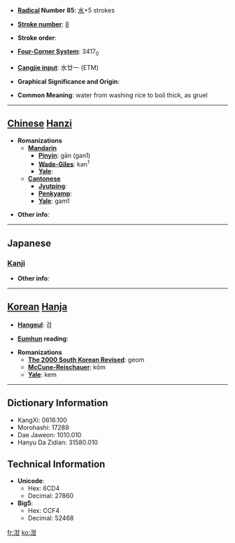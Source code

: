 * '''[[Wiktionary:Chinese radical index| Radical]] Number 85''': [[Wiktionary:Chinese radical index 水|水]]+5 strokes

* '''[[Wiktionary:Chinese total strokes index|Stroke number]]''': [[Wiktionary:Chinese total strokes index 8|8]]

* '''Stroke order''': 

* '''[[Wiktionary:Chinese four corner index|Four-Corner System]]''': 3417<sub>0</sub>

* '''[[Wiktionary:Chinese Cangjie index|Cangjie input]]''': 水廿一 (ETM)

* '''Graphical Significance and Origin''': 

* '''Common Meaning''': water from washing rice to boil thick, as gruel

----

== [[Chinese]] [[Hanzi]] ==

* '''Romanizations'''
** '''[[Mandarin]]'''
*** '''[[Pinyin]]''': gān (gan1)
*** '''[[Wade-Giles]]''': kan<sup>1</sup>
*** '''[[Yale]]''': 
** '''[[Cantonese]]'''
*** '''[[Jyutping]]''':
*** '''[[Penkyamp]]''': 
*** '''[[Yale]]''': gam1

* '''Other info''': 

----

==Japanese==
===[[Kanji]]===
{{kanji|on readings=[[かん]] (kan), [[ごん]] (gon)
|kun readings=
}}

* '''Other info''':  

----

== [[Korean]] [[Hanja]] ==

* '''[[Hangeul]]''': 검

* '''[[Eumhun]] reading''': 

* '''Romanizations'''
** '''[[The 2000 South Korean Revised Romanization|The 2000 South Korean Revised]]''': geom
** '''[[McCune-Reischauer]]''': kŏm
** '''[[Yale]]''': kem

----

== Dictionary Information ==

* KangXi: 0616.100
* Morohashi: 17289
* Dae Jaweon: 1010.010
* Hanyu Da Zidian: 31580.010

== Technical Information ==

* '''Unicode''':
** Hex: 6CD4
** Decimal: 27860
* '''Big5''':
** Hex: CCF4
** Decimal: 52468

[[fr:泔]]
[[ko:泔]]